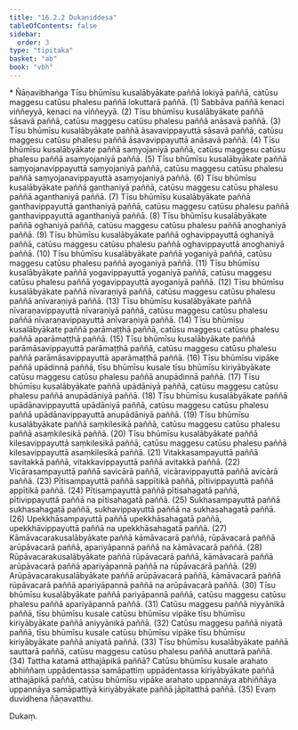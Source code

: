 ```yaml
---
title: "16.2.2 Dukaniddesa"
tableOfContents: false
sidebar:
  order: 3
type: "tipitaka"
basket: "ab"
book: "vbh"
---
```



<DynamicBreadcrumb />

<Paragraph type="center" book="vbh">
* Ñāṇavibhaṅga
</Paragraph>



<Division number="767" book="vbh">

<Paragraph number="2415" book="vbh">
Tīsu bhūmīsu kusalābyākate paññā lokiyā paññā, catūsu maggesu catūsu phalesu paññā lokuttarā paññā. (1)
</Paragraph>

<Paragraph number="2416" book="vbh">
Sabbāva paññā kenaci viññeyyā, kenaci na viññeyyā. (2)
</Paragraph>

<Paragraph number="2417" book="vbh">
Tīsu bhūmīsu kusalābyākate paññā sāsavā paññā, catūsu maggesu catūsu phalesu paññā anāsavā paññā. (3)
</Paragraph>

<Paragraph number="2418" book="vbh">
Tīsu bhūmīsu kusalābyākate paññā āsavavippayuttā sāsavā paññā, catūsu maggesu catūsu phalesu paññā āsavavippayuttā anāsavā paññā. (4)
</Paragraph>

<Paragraph number="2419" book="vbh">
Tīsu bhūmīsu kusalābyākate paññā saṃyojaniyā paññā, catūsu maggesu catūsu phalesu paññā asaṃyojaniyā paññā. (5)
</Paragraph>

<Paragraph number="2420" book="vbh">
Tīsu bhūmīsu kusalābyākate paññā saṃyojanavippayuttā saṃyojaniyā paññā, catūsu maggesu catūsu phalesu paññā saṃyojanavippayuttā asaṃyojaniyā paññā. (6)
</Paragraph>

<Paragraph number="2421" book="vbh">
Tīsu bhūmīsu kusalābyākate paññā ganthaniyā paññā, catūsu maggesu catūsu phalesu paññā aganthaniyā paññā. (7)
</Paragraph>

<Paragraph number="2422" book="vbh">
Tīsu bhūmīsu kusalābyākate paññā ganthavippayuttā ganthaniyā paññā, catūsu maggesu catūsu phalesu paññā ganthavippayuttā aganthaniyā paññā. (8)
</Paragraph>

<Paragraph number="2423" book="vbh">
Tīsu bhūmīsu kusalābyākate paññā oghaniyā paññā, catūsu maggesu catūsu phalesu paññā anoghaniyā paññā. (9)
</Paragraph>

<Paragraph number="2424" book="vbh">
Tīsu bhūmīsu kusalābyākate paññā oghavippayuttā oghaniyā paññā, catūsu maggesu catūsu phalesu paññā oghavippayuttā anoghaniyā paññā. (10)
</Paragraph>

<Paragraph number="2425" book="vbh">
Tīsu bhūmīsu kusalābyākate paññā yoganiyā paññā, catūsu maggesu catūsu phalesu paññā ayoganiyā paññā. (11)
</Paragraph>

<Paragraph number="2426" book="vbh">
Tīsu bhūmīsu kusalābyākate paññā yogavippayuttā yoganiyā paññā, catūsu maggesu catūsu phalesu paññā yogavippayuttā ayoganiyā paññā. (12)
</Paragraph>

<Paragraph number="2427" book="vbh">
Tīsu bhūmīsu kusalābyākate paññā nīvaraṇiyā paññā, catūsu maggesu catūsu phalesu paññā anīvaraṇiyā paññā. (13)
</Paragraph>

<Paragraph number="2428" book="vbh">
Tīsu bhūmīsu kusalābyākate paññā nīvaraṇavippayuttā nīvaraṇiyā paññā, catūsu maggesu catūsu phalesu paññā nīvaraṇavippayuttā anīvaraṇiyā paññā. (14)
</Paragraph>

<Paragraph number="2429" book="vbh">
Tīsu bhūmīsu kusalābyākate paññā parāmaṭṭhā paññā, catūsu maggesu catūsu phalesu paññā aparāmaṭṭhā paññā. (15)
</Paragraph>

<Paragraph number="2430" book="vbh">
Tīsu bhūmīsu kusalābyākate paññā parāmāsavippayuttā parāmaṭṭhā paññā, catūsu maggesu catūsu phalesu paññā parāmāsavippayuttā aparāmaṭṭhā paññā. (16)
</Paragraph>

<Paragraph number="2431" book="vbh">
Tīsu bhūmīsu vipāke paññā upādinnā paññā, tīsu bhūmīsu kusale tīsu bhūmīsu kiriyābyākate catūsu maggesu catūsu phalesu paññā anupādinnā paññā. (17)
</Paragraph>

<Paragraph number="2432" book="vbh">
Tīsu bhūmīsu kusalābyākate paññā upādāniyā paññā, catūsu maggesu catūsu phalesu paññā anupādāniyā paññā. (18)
</Paragraph>

<Paragraph number="2433" book="vbh">
Tīsu bhūmīsu kusalābyākate paññā upādānavippayuttā upādāniyā paññā, catūsu maggesu catūsu phalesu paññā upādānavippayuttā anupādāniyā paññā. (19)
</Paragraph>

<Paragraph number="2434" book="vbh">
Tīsu bhūmīsu kusalābyākate paññā saṃkilesikā paññā, catūsu maggesu catūsu phalesu paññā asaṃkilesikā paññā. (20)
</Paragraph>

<Paragraph number="2435" book="vbh">
Tīsu bhūmīsu kusalābyākate paññā kilesavippayuttā saṃkilesikā paññā, catūsu maggesu catūsu phalesu paññā kilesavippayuttā asaṃkilesikā paññā. (21)
</Paragraph>

<Paragraph number="2436" book="vbh">
Vitakkasampayuttā paññā savitakkā paññā, vitakkavippayuttā paññā avitakkā paññā. (22)
</Paragraph>

<Paragraph number="2437" book="vbh">
Vicārasampayuttā paññā savicārā paññā, vicāravippayuttā paññā avicārā paññā. (23)
</Paragraph>

<Paragraph number="2438" book="vbh">
Pītisampayuttā paññā sappītikā paññā, pītivippayuttā paññā appītikā paññā. (24)
</Paragraph>

<Paragraph number="2439" book="vbh">
Pītisampayuttā paññā pītisahagatā paññā, pītivippayuttā paññā na pītisahagatā paññā. (25)
</Paragraph>

<Paragraph number="2440" book="vbh">
Sukhasampayuttā paññā sukhasahagatā paññā, sukhavippayuttā paññā na sukhasahagatā paññā. (26)
</Paragraph>

<Paragraph number="2441" book="vbh">
Upekkhāsampayuttā paññā upekkhāsahagatā paññā, upekkhāvippayuttā paññā na upekkhāsahagatā paññā. (27)
</Paragraph>

<Paragraph number="2442" book="vbh">
Kāmāvacarakusalābyākate paññā kāmāvacarā paññā, rūpāvacarā paññā arūpāvacarā paññā, apariyāpannā paññā na kāmāvacarā paññā. (28)
</Paragraph>

<Paragraph number="2443" book="vbh">
Rūpāvacarakusalābyākate paññā rūpāvacarā paññā, kāmāvacarā paññā arūpāvacarā paññā apariyāpannā paññā na rūpāvacarā paññā. (29)
</Paragraph>

<Paragraph number="2444" book="vbh">
Arūpāvacarakusalābyākate paññā arūpāvacarā paññā, kāmāvacarā paññā rūpāvacarā paññā apariyāpannā paññā na arūpāvacarā paññā. (30)
</Paragraph>

<Paragraph number="2445" book="vbh">
Tīsu bhūmīsu kusalābyākate paññā pariyāpannā paññā, catūsu maggesu catūsu phalesu paññā apariyāpannā paññā. (31)
</Paragraph>

<Paragraph number="2446" book="vbh">
Catūsu maggesu paññā niyyānikā paññā, tīsu bhūmīsu kusale catūsu bhūmīsu vipāke tīsu bhūmīsu kiriyābyākate paññā aniyyānikā paññā. (32)
</Paragraph>

<Paragraph number="2447" book="vbh">
Catūsu maggesu paññā niyatā paññā, tīsu bhūmīsu kusale catūsu bhūmīsu vipāke tīsu bhūmīsu kiriyābyākate paññā aniyatā paññā. (33)
</Paragraph>

<Paragraph number="2448" book="vbh">
Tīsu bhūmīsu kusalābyākate paññā sauttarā paññā, catūsu maggesu catūsu phalesu paññā anuttarā paññā. (34)
</Paragraph>

<Paragraph number="2449" book="vbh">
Tattha katamā atthajāpikā paññā?
</Paragraph>

<Paragraph number="2450" book="vbh">
Catūsu bhūmīsu kusale arahato abhiññaṃ uppādentassa samāpattiṃ uppādentassa kiriyābyākate paññā atthajāpikā paññā, catūsu bhūmīsu vipāke arahato uppannāya abhiññāya uppannāya samāpattiyā kiriyābyākate paññā jāpitatthā paññā. (35)

</Paragraph>
</Division>

<Paragraph number="2451" type="center" book="vbh">
Evaṃ duvidhena ñāṇavatthu.

  
Dukaṃ.
</Paragraph>